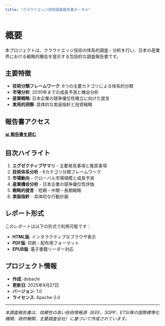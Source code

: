 ```yaml
---
title: "クラウドエッジ技術調査報告書ポータル"
---
```


# 概要

本プロジェクトは、クラウドエッジ技術の体系的調査・分析を行い、日本の産業界における戦略的機会を提示する包括的な調査報告書です。

## 主要特徴

- **技術分類フレームワーク**: 6つの主要カテゴリによる体系的分類
- **市場分析**: 2030年までの成長予測と機会分析
- **産業戦略**: 日本企業の競争優位性確立に向けた提言
- **実用的洞察**: 具体的な実装指針と投資戦略

## 報告書アクセス

**[📊 報告書を読む](cloud_edge_technology_research.qmd)**

## 目次ハイライト

1. **エグゼクティブサマリ** - 主要発見事項と推奨事項
2. **技術体系分析** - 6カテゴリ分類フレームワーク
3. **市場動向** - グローバル市場規模と成長予測
4. **産業機会分析** - 日本企業の競争優位性評価
5. **戦略的提言** - 短期・中期・長期戦略
6. **実装指針** - 具体的な行動計画


## レポート形式

このレポートは以下の形式で利用可能です：

- **HTML版**: インタラクティブなブラウザ表示
- **PDF版**: 印刷・配布用フォーマット
- **EPUB版**: 電子書籍リーダー対応

## プロジェクト情報

- **作成**: dobachi
- **更新日**: 2025年9月27日
- **バージョン**: 1.0
- **ライセンス**: Apache-2.0

---

*本調査報告書は、信頼性の高い技術情報源（IEEE、3GPP、ETSI等の国際標準化機関、政府機関、主要調査会社）に基づいて作成されています。*
